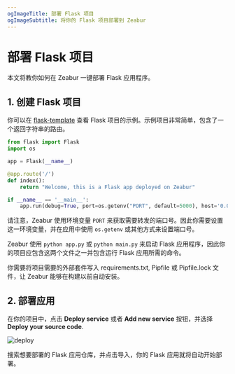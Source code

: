 ```yaml
---
ogImageTitle: 部署 Flask 项目
ogImageSubtitle: 将你的 Flask 项目部署到 Zeabur
---
```


# 部署 Flask 项目

本文将教你如何在 Zeabur 一键部署 Flask 应用程序。

## 1. 创建 Flask 项目

你可以在 [flask-template](https://github.com/zeabur/flask-template) 查看 Flask 项目的示例。示例项目非常简单，包含了一个返回字符串的路由。

```python 
from flask import Flask
import os

app = Flask(__name__)

@app.route('/')
def index():
    return "Welcome, this is a Flask app deployed on Zeabur"

if __name__ == '__main__':
    app.run(debug=True, port=os.getenv("PORT", default=5000), host='0.0.0.0')
```

请注意，Zeabur 使用环境变量 `PORT` 来获取需要转发的端口号。因此你需要设置这一环境变量，并在应用中使用 `os.getenv` 或其他方式来设置端口号。

Zeabur 使用 `python app.py` 或 `python main.py` 来启动 Flask 应用程序，因此你的项目应包含这两个文件之一并包含运行 Flask 应用所需的命令。

你需要将项目需要的外部套件写入 requirements.txt, Pipfile 或 Pipfile.lock 文件，让 Zeabur 能够在构建以前自动安装。

## 2. 部署应用

在你的项目中，点击 **Deploy service** 或者 **Add new service** 按钮，并选择 **Deploy your source code**.

![deploy](/framework/deploy.png)

搜索想要部署的 Flask 应用仓库，并点击导入，你的 Flask 应用就将自动开始部署。
